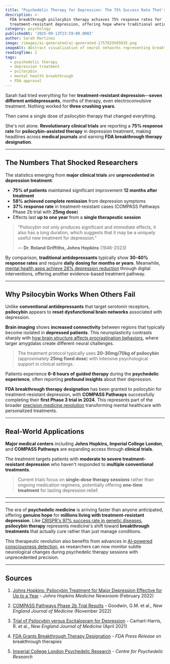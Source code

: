 ```yaml
---
title: "Psychedelic Therapy for Depression: The 75% Success Rate That's Revolutionizing Mental Health"
description: >-
  FDA breakthrough psilocybin therapy achieves 75% response rates for
  treatment-resistant depression, offering hope where traditional antidepressants fail
category: psychology
publishedAt: '2025-09-13T23:59:00.000Z'
author: Sarah Martinez
image: /images/ai-generated/ai-generated-1757829505035.png
imageAlt: Abstract visualization of neural networks representing breakthrough in depression treatment
readingTime: 2
tags:
  - psychedelic therapy
  - depression treatment
  - psilocybin
  - mental health breakthrough
  - FDA approval
---
```


Sarah had tried everything for her **treatment-resistant depression**—**seven different antidepressants**, months of therapy, even electroconvulsive treatment. Nothing worked for **three crushing years**.

Then came a single dose of psilocybin therapy that changed everything.

She's not alone. **Revolutionary clinical trials** are reporting a **75% response rate** for **psilocybin-assisted therapy** in depression treatment, making headlines across **medical journals** and earning **FDA breakthrough therapy designation**.

---

## The Numbers That Shocked Researchers

The statistics emerging from **major clinical trials** are **unprecedented in depression treatment**:

- **75% of patients** maintained significant improvement **12 months after treatment**
- **58% achieved complete remission** from depression symptoms
- **37% response rate** in treatment-resistant cases (COMPASS Pathways Phase 2b trial with **25mg dose**)
- Effects last **up to one year** from a **single therapeutic session**

> "Psilocybin not only produces significant and immediate effects, it also has a long duration, which suggests that it may be a uniquely useful new treatment for depression."
>
> — **Dr. Roland Griffiths, Johns Hopkins** (1946-2023)

By comparison, **traditional antidepressants** typically show **30-40% response rates** and require **daily dosing for months or years**. Meanwhile, [mental health apps achieve 28% depression reduction](/health/mental-health-apps-show-clinical-results) through digital interventions, offering another evidence-based treatment pathway.

---

## Why Psilocybin Works When Others Fail

Unlike **conventional antidepressants** that target serotonin receptors, **psilocybin** appears to **reset dysfunctional brain networks** associated with depression.

**Brain imaging** shows **increased connectivity** between regions that typically become isolated in **depressed patients**. This neuroplasticity contrasts sharply with [how brain structure affects procrastination behaviors](/psychology/the-psychology-behind-why-we-procrastinate-even-when-we-know), where larger amygdalas create different neural challenges.

> The treatment protocol typically uses **20-30mg/70kg of psilocybin** (approximately **25mg fixed dose**) with intensive psychological support in clinical settings.

Patients experience **6-8 hours of guided therapy** during the **psychedelic experience**, often reporting **profound insights** about their depression.

**FDA breakthrough therapy designation** has been granted to psilocybin for treatment-resistant depression, with **COMPASS Pathways** successfully completing their **first Phase 3 trial in 2024**. This represents part of the broader [precision medicine revolution](/health/precision-medicine-revolution-2025) transforming mental healthcare with personalized treatments.

---

## Real-World Applications

**Major medical centers** including **Johns Hopkins, Imperial College London**, and **COMPASS Pathways** are expanding access through **clinical trials**.

The treatment targets patients with **moderate to severe treatment-resistant depression** who haven't responded to **multiple conventional treatments**.

> Current trials focus on **single-dose therapy sessions** rather than ongoing medication regimens, potentially offering **one-time treatment** for lasting depression relief.

---

---

The era of **psychedelic medicine** is arriving faster than anyone anticipated, offering **genuine hope** for **millions living with treatment-resistant depression**. Like [CRISPR's 97% success rate in genetic diseases](/science/crispr-therapeutics-breakthrough-2025), **psilocybin therapy** represents medicine's shift toward **breakthrough treatments** that actually cure rather than just manage conditions.

This therapeutic revolution also benefits from advances in [AI-powered consciousness detection](/health/ai-detects-hidden-consciousness-coma-patients), as researchers can now monitor subtle neurological changes during psychedelic therapy sessions with unprecedented precision.

---

## Sources

1. [Johns Hopkins: Psilocybin Treatment for Major Depression Effective for Up to a Year](https://www.hopkinsmedicine.org/news/newsroom/news-releases/2022/02/johns-hopkins-medicine-study-psilocybin-treatment-for-major-depression-effective-for-up-to-a-year-for-most-patients) - _Johns Hopkins Medicine Newsroom_ (February 2022)

2. [COMPASS Pathways Phase 2b Trial Results](https://www.nejm.org/doi/full/10.1056/NEJMoa2206443) - Goodwin, G.M. et al., _New England Journal of Medicine_ (November 2022)

3. [Trial of Psilocybin versus Escitalopram for Depression](https://www.nejm.org/doi/full/10.1056/NEJMoa2032994) - Carhart-Harris, R. et al., _New England Journal of Medicine_ (April 2021)

4. [FDA Grants Breakthrough Therapy Designation](https://www.fda.gov/news-events/press-announcements/fda-approves-new-nasal-spray-medication-treatment-resistant-depression-available-only-certified) - _FDA Press Release_ on breakthrough therapies

5. [Imperial College London Psychedelic Research](https://www.imperial.ac.uk/psychedelic-research-centre/research/) - _Centre for Psychedelic Research_
